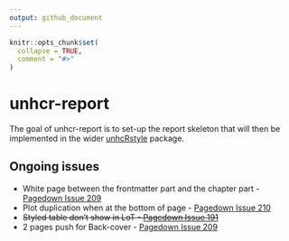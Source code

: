 ```yaml
---
output: github_document
---
```


<!-- README.md is generated from README.Rmd. Please edit that file -->

```r
knitr::opts_chunk$set(
  collapse = TRUE,
  comment = "#>"
)
```

# unhcr-report

<!-- badges: start -->
<!-- badges: end -->

The goal of unhcr-report is to set-up the report skeleton that will then be implemented in the wider [unhcRstyle](https://github.com/UNHCR-WEB/unhcRstyle) package.

## Ongoing issues

- White page between the frontmatter part and the chapter part - [Pagedown Issue 209](https://github.com/rstudio/pagedown/issues/209)
- Plot duplication when at the bottom of page - [Pagedown Issue 210](https://github.com/rstudio/pagedown/issues/210)
- ~~Styled table don't show in LoT - [Pagedown Issue 191](https://github.com/rstudio/pagedown/issues/191)~~
- 2 pages push for Back-cover - [Pagedown Issue 209](https://github.com/rstudio/pagedown/issues/209)
